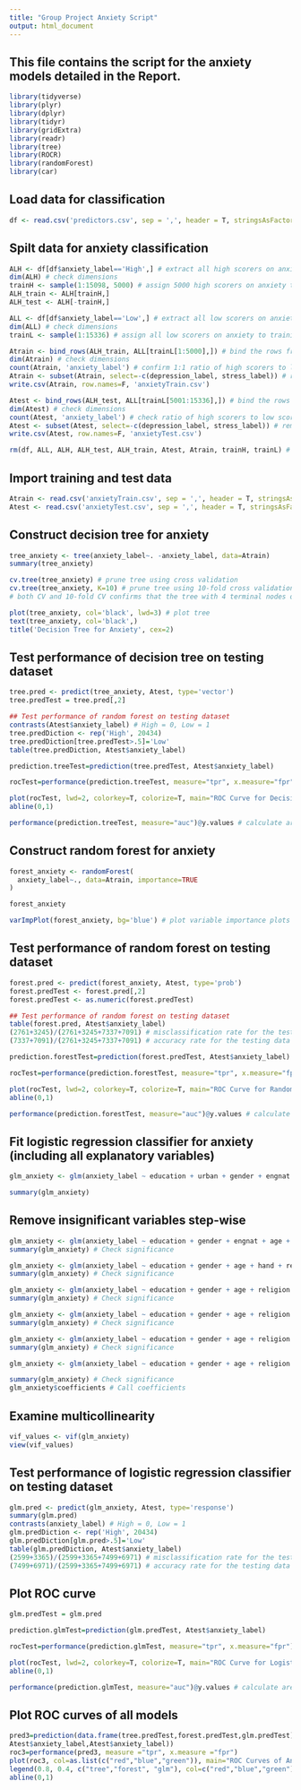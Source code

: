 ```yaml
---
title: "Group Project Anxiety Script"
output: html_document
---
```


## This file contains the script for the anxiety models detailed in the Report. 

```r
library(tidyverse)
library(plyr)
library(dplyr)
library(tidyr)
library(gridExtra)
library(readr)
library(tree)
library(ROCR)
library(randomForest)
library(car)
```

## Load data for classification 
```r
df <- read.csv('predictors.csv', sep = ',', header = T, stringsAsFactors = T)
```

## Spilt data for anxiety classification
```r
ALH <- df[df$anxiety_label=='High',] # extract all high scorers on anxiety
dim(ALH) # check dimensions 
trainH <- sample(1:15098, 5000) # assign 5000 high scorers on anxiety to training data (training data = 10000, test data = 24583)
ALH_train <- ALH[trainH,]
ALH_test <- ALH[-trainH,]

ALL <- df[df$anxiety_label=='Low',] # extract all low scorers on anxiety
dim(ALL) # check dimensions 
trainL <- sample(1:15336) # assign all low scorers on anxiety to training data 

Atrain <- bind_rows(ALH_train, ALL[trainL[1:5000],]) # bind the rows from two data sets together; assign 5000 low scorers on anxiety to training data
dim(Atrain) # check dimensions 
count(Atrain, 'anxiety_label') # confirm 1:1 ratio of high scorers to low scorers
Atrain <- subset(Atrain, select=-c(depression_label, stress_label)) # remove depression_label and stress_label
write.csv(Atrain, row.names=F, 'anxietyTrain.csv')

Atest <- bind_rows(ALH_test, ALL[trainL[5001:15336],]) # bind the rows from two data sets together; assign remainder of low scorers on anxiety to testing data
dim(Atest) # check dimensions 
count(Atest, 'anxiety_label') # check ratio of high scorers to low scorers
Atest <- subset(Atest, select=-c(depression_label, stress_label)) # remove depression_label and stress_label
write.csv(Atest, row.names=F, 'anxietyTest.csv')

rm(df, ALL, ALH, ALH_test, ALH_train, Atest, Atrain, trainH, trainL) # remove objects 
```

## Import training and test data
```r
Atrain <- read.csv('anxietyTrain.csv', sep = ',', header = T, stringsAsFactors = T)
Atest <- read.csv('anxietyTest.csv', sep = ',', header = T, stringsAsFactors = T)
```

## Construct decision tree for anxiety
```r
tree_anxiety <- tree(anxiety_label~. -anxiety_label, data=Atrain)
summary(tree_anxiety)

cv.tree(tree_anxiety) # prune tree using cross validation 
cv.tree(tree_anxiety, K=10) # prune tree using 10-fold cross validation 
# both CV and 10-fold CV confirms that the tree with 4 terminal nodes obtains the minimum entropy (i.e., the minimum deviance)

plot(tree_anxiety, col='black', lwd=3) # plot tree
text(tree_anxiety, col='black',)
title('Decision Tree for Anxiety', cex=2)
```

## Test performance of decision tree on testing dataset
```r
tree.pred <- predict(tree_anxiety, Atest, type='vector')
tree.predTest = tree.pred[,2]

## Test performance of random forest on testing dataset
contrasts(Atest$anxiety_label) # High = 0, Low = 1
tree.predDiction <- rep('High', 20434)
tree.predDiction[tree.predTest>.5]='Low' 
table(tree.predDiction, Atest$anxiety_label)

prediction.treeTest=prediction(tree.predTest, Atest$anxiety_label)

rocTest=performance(prediction.treeTest, measure="tpr", x.measure="fpr")

plot(rocTest, lwd=2, colorkey=T, colorize=T, main="ROC Curve for Decision Tree") # plot ROC curve
abline(0,1) 

performance(prediction.treeTest, measure="auc")@y.values # calculate area under curve
```

## Construct random forest for anxiety 
```r
forest_anxiety <- randomForest(
  anxiety_label~., data=Atrain, importance=TRUE
)

forest_anxiety

varImpPlot(forest_anxiety, bg='blue') # plot variable importance plots for random forest
```

## Test performance of random forest on testing dataset
```r
forest.pred <- predict(forest_anxiety, Atest, type='prob')
forest.predTest <- forest.pred[,2]
forest.predTest <- as.numeric(forest.predTest)

## Test performance of random forest on testing dataset
table(forest.pred, Atest$anxiety_label)
(2761+3245)/(2761+3245+7337+7091) # misclassification rate for the testing data
(7337+7091)/(2761+3245+7337+7091) # accuracy rate for the testing data

prediction.forestTest=prediction(forest.predTest, Atest$anxiety_label)

rocTest=performance(prediction.forestTest, measure="tpr", x.measure="fpr")

plot(rocTest, lwd=2, colorkey=T, colorize=T, main="ROC Curve for Random Forest")
abline(0,1)

performance(prediction.forestTest, measure="auc")@y.values # calculate area under curve
```

## Fit logistic regression classifier for anxiety (including all explanatory variables)
```r
glm_anxiety <- glm(anxiety_label ~ education + urban + gender + engnat + age + hand + religion + orientation + race + voted + married + familysize + extraversion + agreeableness + emotional_stability + conscientiousness + openness, data=Atrain, family=binomial)

summary(glm_anxiety)
```

## Remove insignificant variables step-wise
```r
glm_anxiety <- glm(anxiety_label ~ education + gender + engnat + age + hand + religion + orientation + race + voted + married + familysize + extraversion + agreeableness + emotional_stability + conscientiousness + openness, data=Atrain, family=binomial) # Remove urban
summary(glm_anxiety) # Check significance

glm_anxiety <- glm(anxiety_label ~ education + gender + age + hand + religion + orientation + race + voted + married + familysize + extraversion + agreeableness + emotional_stability + conscientiousness + openness, data=Atrain, family=binomial) # Remove engnat
summary(glm_anxiety) # Check significance

glm_anxiety <- glm(anxiety_label ~ education + gender + age + religion + orientation + race + voted + married + familysize + extraversion + agreeableness + emotional_stability + conscientiousness + openness, data=Atrain, family=binomial) # Remove hand
summary(glm_anxiety) # Check significance

glm_anxiety <- glm(anxiety_label ~ education + gender + age + religion + orientation + voted + married + familysize + extraversion + agreeableness + emotional_stability + conscientiousness + openness, data=Atrain, family=binomial) # Remove race
summary(glm_anxiety) # Check significance

glm_anxiety <- glm(anxiety_label ~ education + gender + age + religion + orientation + married + familysize + extraversion + agreeableness + emotional_stability + conscientiousness + openness, data=Atrain, family=binomial) # Remove voted
summary(glm_anxiety) # Check significance

glm_anxiety <- glm(anxiety_label ~ education + gender + age + religion + orientation + familysize + extraversion + agreeableness + emotional_stability + conscientiousness + openness, data=Atrain, family=binomial) # Remove married

summary(glm_anxiety) # Check significance
glm_anxiety$coefficients # Call coefficients
```

## Examine multicollinearity 
```r
vif_values <- vif(glm_anxiety)
view(vif_values)
```

## Test performance of logistic regression classifier on testing dataset
```r
glm.pred <- predict(glm_anxiety, Atest, type='response')
summary(glm.pred)
contrasts(anxiety_label) # High = 0, Low = 1
glm.predDiction <- rep('High', 20434)
glm.predDiction[glm.pred>.5]='Low' 
table(glm.predDiction, Atest$anxiety_label)
(2599+3365)/(2599+3365+7499+6971) # misclassification rate for the testing data
(7499+6971)/(2599+3365+7499+6971) # accuracy rate for the testing data
```

## Plot ROC curve
```r
glm.predTest = glm.pred

prediction.glmTest=prediction(glm.predTest, Atest$anxiety_label)

rocTest=performance(prediction.glmTest, measure="tpr", x.measure="fpr")

plot(rocTest, lwd=2, colorkey=T, colorize=T, main="ROC Curve for Logistic Regression")
abline(0,1)

performance(prediction.glmTest, measure="auc")@y.values # calculate area under curve
```

## Plot ROC curves of all models 
```r
pred3=prediction(data.frame(tree.predTest,forest.predTest,glm.predTest), data.frame(Atest$anxiety_label,
Atest$anxiety_label,Atest$anxiety_label))
roc3=performance(pred3, measure ="tpr", x.measure ="fpr")
plot(roc3, col=as.list(c("red","blue","green")), main="ROC Curves of Anxiety Models on Testing Data")
legend(0.8, 0.4, c("tree","forest", "glm"), col=c("red","blue","green"), lty=c(1,1,1))
abline(0,1)
```
